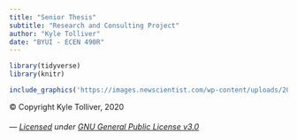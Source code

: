 ```yaml
---
title: "Senior Thesis"
subtitle: "Research and Consulting Project"
author: "Kyle Tolliver"
date: "BYUI - ECEN 490R"
---
```


```r
library(tidyverse)
library(knitr)
```

```r
include_graphics('https://images.newscientist.com/wp-content/uploads/2020/02/11165812/c0481846-wuhan_novel_coronavirus_illustration-spl.jpg')
```


© Copyright Kyle Tolliver, 2020

###### *--- [Licensed](https://github.com/BYUI-COVID/BYUI-COVID.github.io/blob/master/LICENSE) under [GNU General Public License v3.0](./LICENSE.txt) *